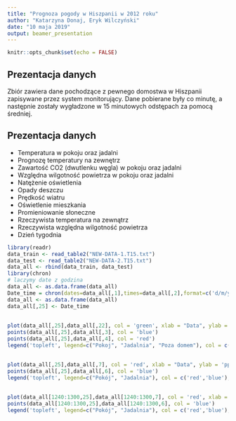---
title: "Prognoza pogody w Hiszpanii w 2012 roku"
author: "Katarzyna Donaj, Eryk Wilczyński"
date: "10 maja 2019"
output: beamer_presentation
---

```{r setup, include=FALSE}
knitr::opts_chunk$set(echo = FALSE)
```

## Prezentacja danych

Zbiór zawiera dane pochodzące z pewnego domostwa w Hiszpanii zapisywane przez system monitorujący. Dane pobierane były co minutę, a następnie zostały wygładzone w 15 minutowych odstępach za pomocą średniej.

## Prezentacja danych

- Temperatura w pokoju oraz jadalni
- Prognozę temperatury na zewnętrz
- Zawartość CO2 (dwutlenku węgla) w pokoju oraz jadalni
- Względna wilgotność powietrza w pokoju oraz jadalni
- Natężenie oświetlenia
- Opady deszczu
- Prędkość wiatru
- Oświetlenie mieszkania
- Promieniowanie słoneczne
- Rzeczywista temperatura na zewnątrz
- Rzeczywista względna wilgotność powietrza
- Dzień tygodnia

```{r warning=FALSE, include=FALSE}
library(readr)
data_train <- read_table2("NEW-DATA-1.T15.txt")
data_test <- read_table2("NEW-DATA-2.T15.txt")
data_all <- rbind(data_train, data_test)
library(chron)
# laczymy date z godzina
data_all <- as.data.frame(data_all)
Date_time = chron(dates=data_all[,1],times=data_all[,2],format=c('d/m/y','h:m:s'))
data_all <- as.data.frame(data_all)
data_all[,25] <- Date_time
```

## 

```{r data_all}
plot(data_all[,25],data_all[,22], col = 'green', xlab = "Data", ylab = 'Stopnie Celsjusza', main = 'Temperatura')
points(data_all[,25],data_all[,3], col = 'blue')
points(data_all[,25],data_all[,4], col = 'red')
legend('topleft', legend=c("Pokoj", "Jadalnia", "Poza domem"), col = c('red','blue', 'green'), pch = 21, cex=0.45)
```

##
```{r}
plot(data_all[,25],data_all[,7], col = 'red', xlab = "Data", ylab = 'ppm', main = 'Zawartość CO2')
points(data_all[,25],data_all[,6], col = 'blue')
legend('topleft', legend=c("Pokój", "Jadalnia"), col = c('red','blue'), pch = 21, cex=0.6)
```

##
```{r}
plot(data_all[1240:1300,25],data_all[1240:1300,7], col = 'red', xlab = "Data", ylab = 'ppm', main = 'Zawartość CO2')
points(data_all[1240:1300,25],data_all[1240:1300,6], col = 'blue')
legend('topleft', legend=c("Pokój", "Jadalnia"), col = c('red','blue'), pch = 21, cex=0.6)
```

